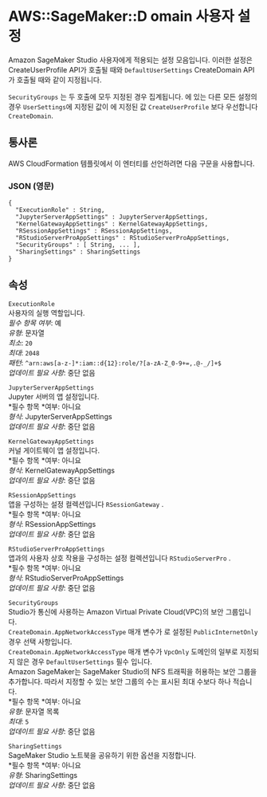 # AWS::SageMaker::D omain 사용자 설정

Amazon SageMaker Studio 사용자에게 적용되는 설정 모음입니다. 이러한 설정은 CreateUserProfile API가 호출될 때와 `DefaultUserSettings` CreateDomain API가 호출될 때와 같이 지정됩니다.

`SecurityGroups` 는 두 호출에 모두 지정된 경우 집계됩니다. 에 있는 다른 모든 설정의 경우 `UserSettings`에 지정된 값이 에 지정된 값 `CreateUserProfile` 보다 우선합니다 `CreateDomain`.

## 통사론

AWS CloudFormation 템플릿에서 이 엔터티를 선언하려면 다음 구문을 사용합니다.

### JSON (영문)

```
{
  "ExecutionRole" : String,
  "JupyterServerAppSettings" : JupyterServerAppSettings,
  "KernelGatewayAppSettings" : KernelGatewayAppSettings,
  "RSessionAppSettings" : RSessionAppSettings,
  "RStudioServerProAppSettings" : RStudioServerProAppSettings,
  "SecurityGroups" : [ String, ... ],
  "SharingSettings" : SharingSettings
}
```

## 속성

`ExecutionRole`  
사용자의 실행 역할입니다.  
_필수 항목 여부_: 예  
_유형_: 문자열  
_최소_: `20`  
_최대_: `2048`  
_패턴_: `^arn:aws[a-z-]*:iam::d{12}:role/?[a-zA-Z_0-9+=,.@-_/]+$`  
_업데이트 필요 사항_: 중단 없음

`JupyterServerAppSettings`  
Jupyter 서버의 앱 설정입니다.  
*필수 항목 *여부: 아니요  
_형식_: JupyterServerAppSettings  
_업데이트 필요 사항_: 중단 없음

`KernelGatewayAppSettings`  
커널 게이트웨이 앱 설정입니다.  
*필수 항목 *여부: 아니요  
_형식_: KernelGatewayAppSettings  
_업데이트 필요 사항_: 중단 없음

`RSessionAppSettings`  
앱을 구성하는 설정 컬렉션입니다 `RSessionGateway` .  
*필수 항목 *여부: 아니요  
_형식_: RSessionAppSettings  
_업데이트 필요 사항_: 중단 없음

`RStudioServerProAppSettings`  
앱과의 사용자 상호 작용을 구성하는 설정 컬렉션입니다 `RStudioServerPro` .  
*필수 항목 *여부: 아니요  
_형식_: RStudioServerProAppSettings  
_업데이트 필요 사항_: 중단 없음

`SecurityGroups`  
Studio가 통신에 사용하는 Amazon Virtual Private Cloud(VPC)의 보안 그룹입니다.  
`CreateDomain.AppNetworkAccessType` 매개 변수가 로 설정된 `PublicInternetOnly` 경우 선택 사항입니다.  
`CreateDomain.AppNetworkAccessType` 매개 변수가 `VpcOnly` 도메인의 일부로 지정되지 않은 경우 `DefaultUserSettings` 필수 입니다.  
Amazon SageMaker는 SageMaker Studio의 NFS 트래픽을 허용하는 보안 그룹을 추가합니다. 따라서 지정할 수 있는 보안 그룹의 수는 표시된 최대 수보다 하나 적습니다.  
*필수 항목 *여부: 아니요  
_유형_: 문자열 목록  
_최대_: `5`  
_업데이트 필요 사항_: 중단 없음

`SharingSettings`  
SageMaker Studio 노트북을 공유하기 위한 옵션을 지정합니다.  
*필수 항목 *여부: 아니요  
_유형_: SharingSettings  
_업데이트 필요 사항_: 중단 없음
